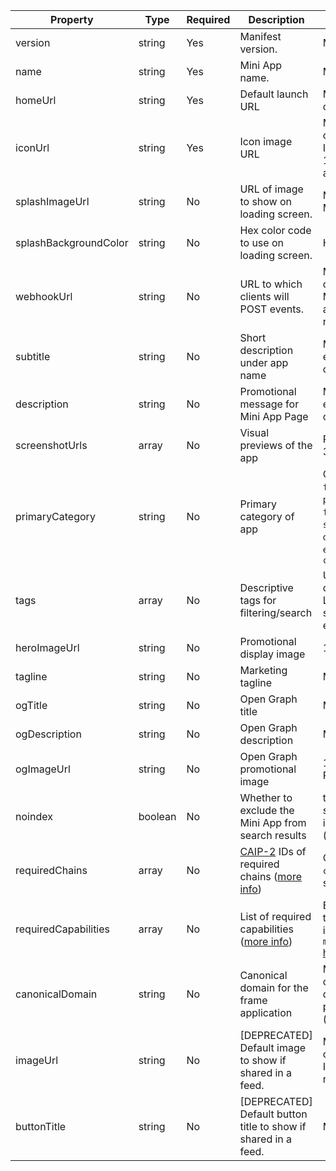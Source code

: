 | Property              | Type    | Required | Description                                         | Constraints                                                                                   |
|-----------------------|---------|----------|-----------------------------------------------------|-----------------------------------------------------------------------------------------------|
| version               | string  | Yes      | Manifest version.                                   | Must be '1'.                                                                                  |
| name                  | string  | Yes      | Mini App name.                                      | Max length 32 characters                                                                      |
| homeUrl               | string  | Yes      | Default launch URL                                  | Max length 1024 characters.                                                                   |
| iconUrl               | string  | Yes      | Icon image URL                                      | Max length 1024 characters.<br />Image must be 1024x1024px PNG, no alpha.                     |
| splashImageUrl        | string  | No       | URL of image to show on loading screen.             | Max length 32 characters. Must be 200x200px.                                                  |
| splashBackgroundColor | string  | No       | Hex color code to use on loading screen.            | Hex color code.                                                                               |
| webhookUrl            | string  | No       | URL to which clients will POST events.              | Max length 1024 characters.<br />Must be set if the Mini App application uses notifications.  |
| subtitle              | string  | No       | Short description under app name                    | Max 30 characters, no emojis or special characters                                            |
| description           | string  | No       | Promotional message for Mini App Page               | Max 170 characters, no emojis or special characters                                           |
| screenshotUrls        | array   | No       | Visual previews of the app                          | Portrait, 1284 x 2778, max 3 screenshots                                                      |
| primaryCategory       | string  | No       | Primary category of app                             | One of: `games`, `social`, `finance`, `utility`, `productivity`, `health-fitness`, `news-media`, `music`, `shopping`, `education`, `developer-tools`, `entertainment`, `art-creativity` |
| tags                  | array   | No       | Descriptive tags for filtering/search               | Up to 5 tags, max 20 characters each. Lowercase, no spaces, no special characters, no emojis. |
| heroImageUrl          | string  | No       | Promotional display image                           | 1200 x 630px (1.91:1)                                                                         |
| tagline               | string  | No       | Marketing tagline                                   | Max 30 characters                                                                             |
| ogTitle               | string  | No       | Open Graph title                                    | Max 30 characters                                                                             |
| ogDescription         | string  | No       | Open Graph description                              | Max 100 characters                                                                            |
| ogImageUrl            | string  | No       | Open Graph promotional image                        | 1200 x 630px (1.91:1) PNG                                                                     |
| noindex               | boolean | No       | Whether to exclude the Mini App from search results | true - to exclude from search results, false - to include in search results (default)         |
| requiredChains        | array   | No       | [CAIP-2](https://github.com/ChainAgnostic/CAIPs/blob/main/CAIPs/caip-2.md) IDs of required chains ([more info](/docs/sdk/detecting-capabilities)) | Only chains listed in `chainList` [here](https://github.com/farcasterxyz/miniapps/blob/main/packages/frame-core/src/schemas/manifest.ts) are supported |
| requiredCapabilities  | array   | No       | List of required capabilities ([more info](/docs/sdk/detecting-capabilities)) | Each entry must be a path to an SDK method. Full list in `miniAppHostCapabilityList` [here](https://github.com/farcasterxyz/miniapps/blob/main/packages/miniapp-core/src/types.ts) |
| canonicalDomain       | string  | No       | Canonical domain for the frame application          | Max length 1024 characters. Must be a valid domain name without protocol, port, or path (e.g., app.example.com). |
| imageUrl              | string  | No       | [DEPRECATED] Default image to show if shared in a feed. | Max length 1024 characters.<br />Image must be 3:2 aspect ratio.                          |
| buttonTitle           | string  | No       | [DEPRECATED] Default button title to show if shared in a feed. | Max length 32 characters.                                                          |
